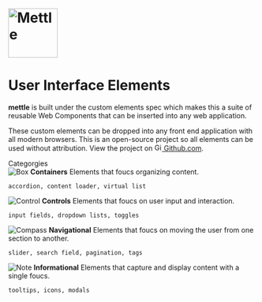 



<Meta title="Welcome/Introduction" />


# <img src={LogoName} alt="Mettle" height="100" />

<div>
<h1>User Interface Elements</h1>
</div>

**mettle** is built under the custom elements spec which makes this a
suite of reusable Web Components that can be inserted into any web application.

These custom elements can be dropped into any front end application with all modern browsers.
This is an open-source project so all elements can be used without attribution.
View the project on <a href="https://github.com/johnsonandjohnson/mettle-components/" target="_blank"><img src={Github} alt="Github" height="15" /> Github.com</a>.


<div className="subheading">Categorgies</div>

<div className="link-list">

  <div className="link-item">
    <img src={Box} alt="Box" />
    <span>
      <strong>Containers</strong>
      Elements that foucs organizing content.
      <p><code>accordion, content loader, virtual list</code></p>
    </span>
  </div>

  <div className="link-item">
    <img src={Control} alt="Control" />
    <span>
      <strong>Controls</strong>
      Elements that foucs on user input and interaction.
      <p><code>input fields, dropdown lists, toggles</code></p>
    </span>
  </div>

  <div className="link-item">
    <img src={Compass} alt="Compass" class="svg-color" />
    <span>
      <strong>Navigational</strong>
      Elements that foucs on moving the user from one section to another.
      <p><code>slider, search field, pagination, tags</code></p>
    </span>
  </div>

  <div className="link-item">
    <img src={Note} alt="Note" />
    <span>
      <strong>Informational</strong>
      Elements that capture and display content with a single foucs.
      <p><code>tooltips, icons, modals</code></p>
    </span>
  </div>

</div>

<br />
<br />



